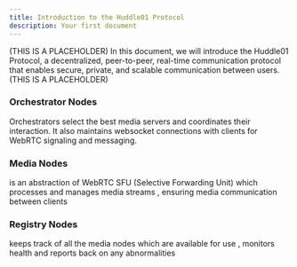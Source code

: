 ```yaml
---
title: Introduction to the Huddle01 Protocol
description: Your first document
---
```


(THIS IS A PLACEHOLDER)
In this document, we will introduce the Huddle01 Protocol, a decentralized, peer-to-peer, real-time communication protocol that enables secure, private, and scalable communication between users. (THIS IS A PLACEHOLDER)

### Orchestrator Nodes
Orchestrators select the best media servers and coordinates their interaction. It also maintains websocket connections with clients for WebRTC signaling and messaging.

### Media Nodes
is an abstraction of WebRTC SFU (Selective Forwarding Unit) which processes and manages media streams , ensuring media communication between clients

### Registry Nodes
keeps track of all the media nodes which are available for use , monitors health and reports back on any abnormalities

